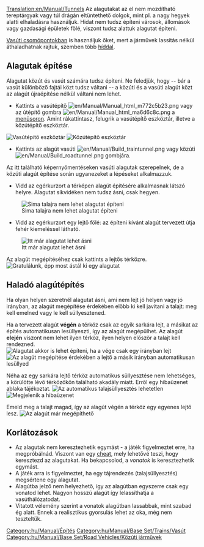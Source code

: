 [[Translation:en/Manual/Tunnels]]
{{hu/Manual/Oktatás}}
Az alagutakat az el nem mozdítható tereptárgyak vagy túl drágán eltüntethető dolgok, mint pl. a nagy hegyek alatti elhaladásra használjuk.
Hidat nem tudsz építeni városok, állomások vagy gazdasági épületek fölé, viszont tudsz alattuk alagutat építeni.

[[hu/Community/Junctionary/Main Page|Vasúti csomópontokban]] is használjuk őket, mert a járművek lassítás nélkül áthaladhatnak rajtuk, szemben több [[hu/Manual/Hidak|híddal]].

==Alagutak építése==
Alagutat közút és vasút számára tudsz építeni. Ne feledjük, hogy -- bár a vasút különböző fajtái közt tudsz váltani --  a közúti és a vasúti alagút közt az alagút újraépítése nélkül váltani nem lehet.

*Kattints a vasútépítő [[File:en/Manual/Manual html m772c5b23.png]] vagy az útépítő gombra [[File:en/Manual/Manual html ma6d6c8c.png]] a [[hu/Manual/Felhasználói felület#a-menusor|menüsoron]]. Amint rákattintasz, felugrik a vasútépítő eszköztár, illetve a közútépítő eszköztár.
[[File:hu/Manual/Railroad Construction.png|none|frame|Vasútépítő eszköztár]]
[[File:hu/Manual/Road construction.png|none|frame|Közútépítő eszköztár]]

*Kattints az alagút vasúti [[File:en/Manual/Build traintunnel.png]] vagy közúti [[File:en/Manual/Build roadtunnel.png]] gombjára.

Az itt található képernyőmentéseken vasúti alagutak szerepelnek, de a közúti alagút építése során ugyanezeket a lépéseket alkalmazzuk.

*Vidd az egérkurzort a térképen alagút építésére alkalmasnak látszó helyre. Alagutat síkvidéken nem tudsz ásni, csak hegyen.
[[File:en/Manual/Tunnel try.png|none|frame|Sima talajra nem lehet alagutat építeni]]

*Vidd az egérkurzort egy lejtő fölé: az építeni kívánt alagút tervezett útja fehér kiemeléssel látható.
[[File:en/Manual/Tunnel prepare first.png|none|frame|Itt már alagutat lehet ásni]]

Az alagút megépítéséhez csak kattints a lejtős térközre.
[[File:en/Manual/Tunnel built first.png|none|frame|Gratulálunk, épp most ástál ki egy alagutat]]

==Haladó alagútépítés==
Ha olyan helyen szeretnél alagutat ásni, ami nem lejt jó helyen vagy jó irányban, az alagút megépítése érdekében előbb ki kell javítani a talajt: meg kell emelned vagy le kell süllyesztened.

Ha a tervezett alagút '''végén''' a térköz csak az egyik sarkára lejt, a másikat az építés automatikusan lesüllyeszti, így az alagút megépülhet. Az alagút '''elején''' viszont nem lehet ilyen térköz, ilyen helyen először a talajt kell rendezned.
[[File:en/Manual/Tunnel prepare second.png|none|frame|Alagutat akkor is lehet építeni, ha a vége csak egy irányban lejt]]
[[File:en/Manual/Tunnel built second.png|none|frame|Az alagút megépítése érdekében a lejtő a másik irányban automatikusan lesüllyed]]

Néha az egy sarkára lejtő térköz automatikus süllyesztése nem lehetséges, a körülötte lévő térközökön található akadály miatt. Erről egy hibaüzenet ablaka tájékoztat.
[[File:en/Manual/Tunnel terraform third.png|none|frame|Az automatikus talajsüllyesztés lehetetlen]]
[[File:en/Manual/Tunnel error third.png|none|frame|Megjelenik a hibaüzenet]]

Emeld meg a talajt magad, így az alagút végén a térköz egy egyenes lejtő lesz.
[[File:en/Manual/Tunnel prepare third.png|none|frame|Az alagút már megépíthető]]

==Korlátozások==
* Az alagutak nem keresztezhetik egymást - a játék figyelmeztet erre, ha megpróbálnád. Viszont van egy [[en/Archive/Manual/Crossing tunnels|cheat]], mely lehetővé teszi, hogy keresztezd az alagutakat. Ha bekapcsolod, a ''vonatok'' is keresztezhetik egymást.
* A játék arra is figyelmeztet, ha egy tájrendezés (talajsüllyesztés) megsértene egy alagutat.
* Alagútba jelző nem helyezhető, így az alagútban egyszerre csak egy vonatod lehet. Nagyon hosszú alagút így  lelassíthatja a vasúthálózatodat.
* Vitatott vélemény szerint a vonatok alagútban lassabbak, mint szabad ég alatt. Ennek a realisztikus gyorsulás lehet az oka, még nem teszteltük.

[[Category:hu/Manual/Építés]]
[[Category:hu/Manual/Base Set/Trains/Vasút]]
[[Category:hu/Manual/Base Set/Road Vehicles/Közúti járművek]]